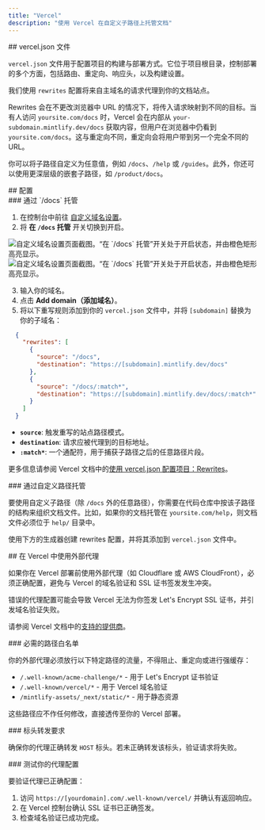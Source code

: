 ```yaml
---
title: "Vercel"
description: "使用 Vercel 在自定义子路径上托管文档"
---
```




<div id="verceljson-file">
  ## vercel.json 文件
</div>

`vercel.json` 文件用于配置项目的构建与部署方式。它位于项目根目录，控制部署的多个方面，包括路由、重定向、响应头，以及构建设置。

我们使用 `rewrites` 配置将来自主域名的请求代理到你的文档站点。

Rewrites 会在不更改浏览器中 URL 的情况下，将传入请求映射到不同的目标。当有人访问 `yoursite.com/docs` 时，Vercel 会在内部从 `your-subdomain.mintlify.dev/docs` 获取内容，但用户在浏览器中仍看到 `yoursite.com/docs`。这与重定向不同，重定向会将用户带到另一个完全不同的 URL。

你可以将子路径自定义为任意值，例如 `/docs`、`/help` 或 `/guides`。此外，你还可以使用更深层级的嵌套子路径，如 `/product/docs`。

<div id="configuration">
  ## 配置
</div>

<div id="host-from-docs">
  ### 通过 `/docs` 托管
</div>

1. 在控制台中前往 [自定义域名设置](https://dashboard.mintlify.com/settings/deployment/custom-domain)。
2. 将 **在 `/docs` 托管** 开关切换到开启。

<Frame>
  <img alt="自定义域名设置页面截图。“在 `/docs` 托管”开关处于开启状态，并由橙色矩形高亮显示。" src="/images/subpath/toggle-light.png" className="block dark:hidden" />

  <img alt="自定义域名设置页面截图。“在 `/docs` 托管”开关处于开启状态，并由橙色矩形高亮显示。" src="/images/subpath/toggle-dark.png" className="hidden dark:block" />
</Frame>

3. 输入你的域名。
4. 点击 **Add domain（添加域名）**。
5. 将以下重写规则添加到你的 `vercel.json` 文件中，并将 `[subdomain]` 替换为你的子域名：

```json
  {
    "rewrites": [
      {
        "source": "/docs",
        "destination": "https://[subdomain].mintlify.dev/docs"
      },
      {
        "source": "/docs/:match*",
        "destination": "https://[subdomain].mintlify.dev/docs/:match*"
      }
    ]
  }
```

* **`source`**: 触发重写的站点路径模式。
* **`destination`**: 请求应被代理到的目标地址。
* **`:match*`**: 一个通配符，用于捕获子路径之后的任意路径片段。

更多信息请参阅 Vercel 文档中的[使用 vercel.json 配置项目：Rewrites](https://vercel.com/docs/projects/project-configuration#rewrites)。


<div id="host-from-custom-path">
  ### 通过自定义路径托管
</div>

要使用自定义子路径（除 `/docs` 外的任意路径），你需要在代码仓库中按该子路径的结构来组织文档文件。比如，如果你的文档托管在 `yoursite.com/help`，则文档文件必须位于 `help/` 目录中。

使用下方的生成器创建 rewrites 配置，并将其添加到 `vercel.json` 文件中。

<VercelJsonGenerator />

<div id="using-external-proxies-with-vercel">
  ## 在 Vercel 中使用外部代理
</div>

如果你在 Vercel 部署前使用外部代理（如 Cloudflare 或 AWS CloudFront），必须正确配置，避免与 Vercel 的域名验证和 SSL 证书签发发生冲突。

错误的代理配置可能会导致 Vercel 无法为你签发 Let's Encrypt SSL 证书，并引发域名验证失败。

请参阅 Vercel 文档中的[支持的提供商](https://vercel.com/guides/how-to-setup-verified-proxy#supported-providers-verified-proxy-lite)。

<div id="required-path-allowlist">
  ### 必需的路径白名单
</div>

你的外部代理必须放行以下特定路径的流量，不得阻止、重定向或进行强缓存：

- `/.well-known/acme-challenge/*` - 用于 Let's Encrypt 证书验证
- `/.well-known/vercel/*` - 用于 Vercel 域名验证
- `/mintlify-assets/_next/static/*` - 用于静态资源

这些路径应不作任何修改，直接透传至你的 Vercel 部署。

<div id="header-forwarding-requirements">
  ### 标头转发要求
</div>

确保你的代理正确转发 `HOST` 标头。若未正确转发该标头，验证请求将失败。

<div id="testing-your-proxy-setup">
  ### 测试你的代理配置
</div>

要验证代理已正确配置：

1. 访问 `https://[yourdomain].com/.well-known/vercel/` 并确认有返回响应。
2. 在 Vercel 控制台确认 SSL 证书已正确签发。
3. 检查域名验证已成功完成。